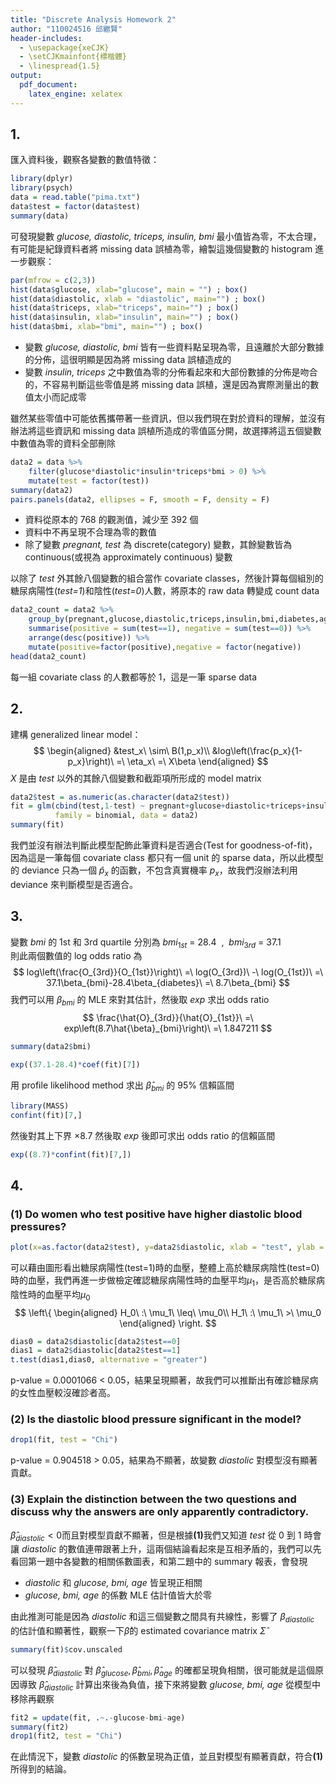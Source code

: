 ---
title: "Discrete Analysis Homework 2"
author: "110024516 邱繼賢"
header-includes:
  - \usepackage{xeCJK}
  - \setCJKmainfont{標楷體}
  - \linespread{1.5}
output: 
  pdf_document:
    latex_engine: xelatex
---

## 1.  
匯入資料後，觀察各變數的數值特徵：

```{r message=FALSE, warning=FALSE}
library(dplyr)
library(psych)
data = read.table("pima.txt")
data$test = factor(data$test)
summary(data)
```

可發現變數 *glucose, diastolic, triceps, insulin, bmi* 最小值皆為零，不太合理，有可能是紀錄資料者將 missing data 誤植為零，繪製這幾個變數的 histogram 進一步觀察：

```{r}
par(mfrow = c(2,3))
hist(data$glucose, xlab="glucose", main = "") ; box()
hist(data$diastolic, xlab = "diastolic", main="") ; box()
hist(data$triceps, xlab="triceps", main="") ; box()
hist(data$insulin, xlab="insulin", main="") ; box()
hist(data$bmi, xlab="bmi", main="") ; box()
```

+ 變數 *glucose, diastolic, bmi* 皆有一些資料點呈現為零，且遠離於大部分數據的分佈，這很明顯是因為將 missing data 誤植造成的  
+ 變數 *insulin, triceps* 之中數值為零的分佈看起來和大部份數據的分佈是吻合的，不容易判斷這些零值是將 missing data 誤植，還是因為實際測量出的數值太小而記成零  

雖然某些零值中可能依舊攜帶著一些資訊，但以我們現在對於資料的理解，並沒有辦法將這些資訊和 missing data 誤植所造成的零值區分開，故選擇將這五個變數中數值為零的資料全部刪除

```{r}
data2 = data %>% 
    filter(glucose*diastolic*insulin*triceps*bmi > 0) %>% 
    mutate(test = factor(test))
summary(data2)
pairs.panels(data2, ellipses = F, smooth = F, density = F)
```

+ 資料從原本的 768 的觀測值，減少至 392 個  
+ 資料中不再呈現不合理為零的數值  
+ 除了變數 *pregnant, test* 為 discrete(category) 變數，其餘變數皆為 continuous(或視為 approximately continuous) 變數  

以除了 *test* 外其餘八個變數的組合當作 covariate classes，然後計算每個組別的糖尿病陽性(*test=1*)和陰性(*test=0*)人數，將原本的 raw data 轉變成 count data

```{r message=FALSE, warning=FALSE}
data2_count = data2 %>% 
    group_by(pregnant,glucose,diastolic,triceps,insulin,bmi,diabetes,age) %>% 
    summarise(positive = sum(test==1), negative = sum(test==0)) %>% 
    arrange(desc(positive)) %>%
    mutate(positive=factor(positive),negative = factor(negative))
head(data2_count)
```

每一組 covariate class 的人數都等於 1，這是一筆 sparse data  




## 2.  
建構 generalized linear model：
$$
\begin{aligned}
&test_x\ \sim\ B(1,p_x)\\
&log\left(\frac{p_x}{1-p_x}\right)\ =\ \eta_x\ =\ X\beta
\end{aligned}
$$
$X$ 是由 *test* 以外的其餘八個變數和截距項所形成的 model matrix

```{r}
data2$test = as.numeric(as.character(data2$test))
fit = glm(cbind(test,1-test) ~ pregnant+glucose+diastolic+triceps+insulin+bmi+diabetes+age, 
          family = binomial, data = data2)
summary(fit)
```

我們並沒有辦法判斷此模型配飾此筆資料是否適合(Test for goodness-of-fit)，因為這是一筆每個 covariate class 都只有一個 unit 的 sparse data，所以此模型的 deviance 只為一個 $\hat{p}_x$ 的函數，不包含真實機率 $p_x$，故我們沒辦法利用 deviance 來判斷模型是否適合。  




## 3.  
變數 *bmi* 的 1st 和 3rd quartile 分別為 $bmi_{1st}\ =\ 28.4\ \ ,\ \ bmi_{3rd}\ =\ 37.1$  
則此兩個數值的 log odds ratio 為
$$
log\left(\frac{O_{3rd}}{O_{1st}}\right)\ =\ log(O_{3rd})\ -\ log(O_{1st})\ =\ 37.1\beta_{bmi}-28.4\beta_{diabetes}\ =\ 8.7\beta_{bmi}
$$
我們可以用 $\beta_{bmi}$ 的 MLE 來對其估計，然後取 *exp* 求出 odds ratio
$$
\frac{\hat{O}_{3rd}}{\hat{O}_{1st}}\ =\ exp\left(8.7\hat{\beta}_{bmi}\right)\ =\ 1.847211
$$

```{r include=FALSE}
summary(data2$bmi)
```

```{r}
exp((37.1-28.4)*coef(fit)[7])
```

用 profile likelihood method 求出 $\hat{\beta}_{bmi}$ 的 $95\%$ 信賴區間

```{r message=FALSE, warning=FALSE}
library(MASS)
confint(fit)[7,]
```

然後對其上下界 $\times8.7$ 然後取 $exp$ 後即可求出 odds ratio 的信賴區間

```{r message=FALSE, warning=FALSE}
exp((8.7)*confint(fit)[7,])
```



## 4.  
### (1) Do women who test positive have higher diastolic blood pressures?  

```{r}
plot(x=as.factor(data2$test), y=data2$diastolic, xlab = "test", ylab = "diastolic")
```

可以藉由圖形看出糖尿病陽性(test=1)時的血壓，整體上高於糖尿病陰性(test=0)時的血壓，我們再進一步做檢定確認糖尿病陽性時的血壓平均$\mu_1$，是否高於糖尿病陰性時的血壓平均$\mu_0$
$$
\left\{
\begin{aligned}
H_0\ :\ \mu_1\ \leq\ \mu_0\\
H_1\ :\ \mu_1\ >\ \mu_0
\end{aligned}
\right.
$$

```{r}
dias0 = data2$diastolic[data2$test==0]
dias1 = data2$diastolic[data2$test==1]
t.test(dias1,dias0, alternative = "greater")
```

p-value $=\ 0.0001066\ <\ 0.05$，結果呈現顯著，故我們可以推斷出有確診糖尿病的女性血壓較沒確診者高。  

### (2) Is the diastolic blood pressure significant in the model?  


```{r}
drop1(fit, test = "Chi")
```

p-value $=\ 0.904518\ >\ 0.05$，結果為不顯著，故變數 *diastolic* 對模型沒有顯著貢獻。  

### (3) Explain the distinction between the two questions and discuss why the answers are only apparently contradictory.  
$\hat{\beta}_{diastolic} < 0$而且對模型貢獻不顯著，但是根據**(1)**我們又知道 *test* 從 0 到 1 時會讓 *diastolic* 的數值連帶跟著上升，這兩個結論看起來是互相矛盾的，我們可以先看回第一題中各變數的相關係數圖表，和第二題中的 summary 報表，會發現

+ *diastolic* 和 *glucose, bmi, age* 皆呈現正相關  
+ *glucose, bmi, age* 的係數 MLE 估計值皆大於零

由此推測可能是因為 *diastolic* 和這三個變數之間具有共線性，影響了 $\beta_{diastolic}$ 的估計值和顯著性，觀察一下$\hat{\beta}$的 estimated covariance matrix $\hat{\Sigma}$

```{r}
summary(fit)$cov.unscaled
```

可以發現 $\hat{\beta}_{diastolic}$ 對 $\hat{\beta}_{glucose},\hat{\beta}_{bmi},\hat{\beta}_{age}$ 的確都呈現負相關，很可能就是這個原因導致 $\hat{\beta}_{diastolic}$ 計算出來後為負值，接下來將變數 *glucose, bmi, age* 從模型中移除再觀察

```{r}
fit2 = update(fit, .~.-glucose-bmi-age)
summary(fit2)
drop1(fit2, test = "Chi")
```

在此情況下，變數 *diastolic* 的係數呈現為正值，並且對模型有顯著貢獻，符合**(1)**所得到的結論。



